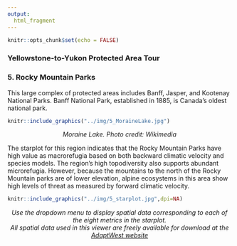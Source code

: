 ```yaml
---
output:
  html_fragment   
---
```

```r
knitr::opts_chunk$set(echo = FALSE)
```
### **Yellowstone-to-Yukon Protected Area Tour**
### **5. Rocky Mountain Parks**
This large complex of protected areas includes Banff, Jasper, and Kootenay National Parks. Banff National Park, established in 1885, is Canada's oldest national park.


```r
knitr::include_graphics("../img/5_MoraineLake.jpg")
```
<p align="center">
_Moraine Lake. Photo credit: Wikimedia_
</p>

The starplot for this region indicates that the Rocky Mountain Parks have high value as macrorefugia based on both backward climatic velocity and species models. 
The region's high topodiversity also supports abundant microrefugia. However, because the mountains to the north of the Rocky Mountain parks are of lower elevation, alpine ecosystems in this area show high levels of threat as measured by forward climatic velocity.

```r
knitr::include_graphics("../img/5_starplot.jpg",dpi=NA)
```
<p align="center">
_Use the dropdown menu to display spatial data corresponding to each of the eight metrics in the starplot. 
<br>
All spatial data used in this viewer are freely available for download at the [AdaptWest website](http://adaptwest.databasin.org)_
</p>
